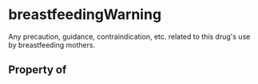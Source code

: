 # breastfeedingWarning

Any precaution, guidance, contraindication, etc. related to this drug's use by breastfeeding mothers.

## Property of



